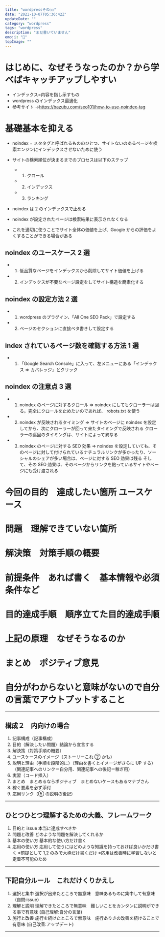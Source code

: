 ```yaml
---
title: "wordpressその○○"
date: "2021-10-07T05:36:42Z"
updateDate: ""
category: "wordpress"
tags: "wordpress"
description: "まだ書いていません"
emoji: "🙂"
topImage: ""
---
```


# はじめに、なぜそうなったのか？から学べばキャッチアップしやすい

- インデックス=内容を指し示すもの
- wordpress のインデックス最適化
- 参考サイト →https://bazubu.com/seo101/how-to-use-noindex-tag

# 基礎基本を抑える

- noindex = メタタグと呼ばれるもののひとつ、サイトないのあるページを検索エンジンにインデックスさせないために使う

- サイトの検索順位が決まるまでのプロセスは以下のステップ
  - 1. クロール
  - 2. インデックス
  - 3. ランキング
- noindex は 2 のインデックスで止める
- noindex が設定されたページは検索結果に表示されなくなる
- これを適切に使うことでサイト全体の価値を上げ、Google からの評価をよくすることができる場合がある

## noindex のユースケース 2 選

- 1. 低品質なページをインデックスから削除してサイト価値を上げる
- 2. インデックスが不要なページ設定をしてサイト構造を簡素化する

## noindex の設定方法 2 選

- 1. wordpress のプラグイン、「All One SEO Pack」で設定する
- 2. ページの<head>セクションに直接ベタ書きして設定する

## index されているページ数を確認する方法 1 選

- 1. 「Google Search Console」に入って、左メニューにある「インデックス ⇒ カバレッジ』とクリック

## noindex の注意点 3 選

- 1. noindex のページに対するクロール => noindex にしてもクローラーは回る。完全にクロールを止めたいのであれば、 robots.txt を使う
- 2. noindex が反映されるタイミング => サイトのページに noindex を設定してから、次にクローラーが回って来たタイミングで反映される クローラーの巡回のタイミングは、サイトによって異なる
- 3. noindex のページに対する SEO 効果 => noindex を設定していても、そのページに対して付けられているナチュラルリンクが多かったり、ソーシャルのシェアが多い場合は、ページに対する SEO 効果は残る そして、その SEO 効果は、そのページからリンクを貼っているサイトやページにも受け渡される

# 今回の目的　達成したい箇所 ユースケース

# 問題　理解できていない箇所

# 解決策　対策手順の概要

# 前提条件　あれば書く　基本情報や必須条件など

# 目的達成手順　順序立てた目的達成手順

# 上記の原理　なぜそうなるのか

# まとめ　ポジティブ意見

# 自分がわからないと意味がないので自分の言葉でアウトプットすること

---

## 構成２　内向けの場合

1. 記事構成（記事構成）
2. 目的（解決したい問題）結論から宣言する
3. 解決策（対策手順の概要）
4. ユースケースのイメージ（ストーリーこれ ② かも）
5. 説明と理由（手順を段階的に）（理由を書くとイメージがさらに UP する）（関連記事へのリンク＝自分用、関連記事への後記＝稼ぎ用）
6. 実習（コード挿入）
7. まとめ　まとめるならポジティブ　まとめないケースもあるマナブさん
8. 稼ぐ要素を必ず添付
9. 応用リンク（⑤ の説明の後記）

---

## ひとつひとつ理解するための大義、フレームワーク

1. 目的と issue 本当に達成すべきか
2. 問題と改善 どのような問題を解決してくれるか
3. 基本の使い方 基本的な使い方だけ書く
4. 応用の使い方 応用して使うにはどのような知識を持っておけば良いかだけ書く
   ※前提として 1,2 のみで大枠だけ書くだけ
   ※応用は改善時に学習しないと定着不可能のため

---

## 下記自分ルール　これだけくりかえし

1. 選択と集中 選択が出来たところで無意味　意味あるものに集中して有意味　（自問:issue）
2. 理解と説明 理解できたところで無意味　難しいことをカンタンに説明ができる事で有意味 (自己理解:自分の言葉)
3. 施行と改善 施行を続けたところで無意味　施行ありきの改善を続けることで有意味 (自己改善:アップデート)

---
